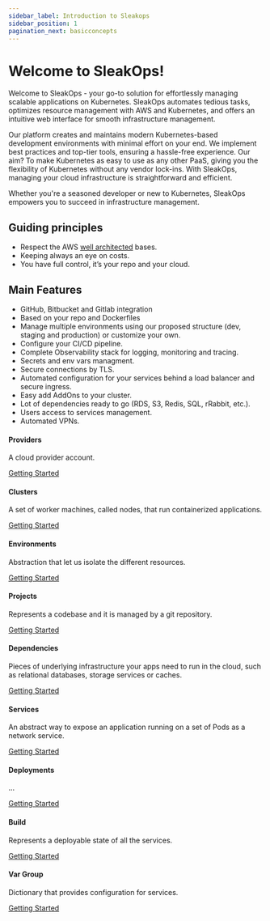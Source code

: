 ```yaml
---
sidebar_label: Introduction to Sleakops
sidebar_position: 1
pagination_next: basicconcepts
---
```



# Welcome to SleakOps!

Welcome to SleakOps - your go-to solution for effortlessly managing scalable applications on Kubernetes. SleakOps automates tedious tasks, optimizes resource management with AWS and Kubernetes, and offers an intuitive web interface for smooth infrastructure management.

Our platform creates and maintains modern Kubernetes-based development environments with minimal effort on your end. We implement best practices and top-tier tools, ensuring a hassle-free experience. Our aim? To make Kubernetes as easy to use as any other PaaS, giving you the flexibility of Kubernetes without any vendor lock-ins. With SleakOps, managing your cloud infrastructure is straightforward and efficient.

Whether you're a seasoned developer or new to Kubernetes, SleakOps empowers you to succeed in infrastructure management.

## Guiding principles

- Respect the AWS [well architected](https://aws.amazon.com/es/architecture/well-architected/?wa-lens-whitepapers.sort-by=item.additionalFields.sortDate&wa-lens-whitepapers.sort-order=desc&wa-guidance-whitepapers.sort-by=item.additionalFields.sortDate&wa-guidance-whitepapers.sort-order=desc) bases.
- Keeping always an eye on costs.
- You have full control, it’s your repo and your cloud.

## Main Features

- GitHub, Bitbucket and Gitlab integration
- Based on your repo and Dockerfiles
- Manage multiple environments using our proposed structure (dev, staging and production) or customize your own.
- Configure your CI/CD pipeline.
- Complete Observability stack for logging, monitoring and tracing.
- Secrets and env vars managment.
- Secure connections by TLS.
- Automated configuration for your services behind a load balancer and secure ingress.
- Easy add AddOns to your cluster.
- Lot of dependencies ready to go (RDS, S3, Redis, SQL, rRabbit, etc.).
- Users access to services management.
- Automated VPNs.

<div className="cards-container">

  <div className="card">
    <div className="card-header">
      <FiCloud/>
      <h4>Providers</h4>
    </div>
    <p>A cloud provider account.</p>
    <a href="/provider">Getting Started</a>
  </div>

  <div className="card">
    <div className="card-header">
      <FiServer/>
      <h4>Clusters</h4>
    </div>
    <p>A set of worker machines, called nodes, that run containerized applications.</p>
    <a href="/cluster/gettingstarted">Getting Started</a>
  </div>

  <div className="card">
    <div className="card-header">
      <FiCopy/>
      <h4>Environments</h4>
    </div>
    <p>Abstraction that let us isolate the different resources.</p>
    <a href="/environment">Getting Started</a>
  </div>

  <div className="card">
    <div className="card-header">
      <FiCopy/>
      <h4>Projects</h4>
    </div>
    <p>Represents a codebase and it is managed by a git repository.</p>
    <a href="/project">Getting Started</a>
  </div>

  <div className="card">
    <div className="card-header">
      <FiBox/>
      <h4>Dependencies</h4>
    </div>
    <p>Pieces of underlying infrastructure your apps need to run in the cloud, such as relational databases, storage services or caches.</p>
    <a href="/dependency">Getting Started</a>
  </div>

  <div className="card">
    <div className="card-header">
      <MdMiscellaneousServices/>
      <h4>Services</h4>
    </div>
    <p>An abstract way to expose an application running on a set of Pods as a network service.</p>
    <a href="/service">Getting Started</a>
  </div>

  <div className="card">
    <div className="card-header">
      <VscRocket/>
      <h4>Deployments</h4>
    </div>
    <p>...</p>
    <a href="/deployment">Getting Started</a>
  </div>

  <div className="card">
    <div className="card-header">
      <FaDocker/>
      <h4>Build</h4>
    </div>
    <p>Represents a deployable state of all the services.</p>
    <a href="#">Getting Started</a>
  </div>

  <div className="card">
    <div className="card-header">
      <VscJson/>
      <h4>Var Group</h4>
    </div>
    <p>Dictionary that provides configuration for services.</p>
    <a href="/vargroup">Getting Started</a>
  </div>

</div>